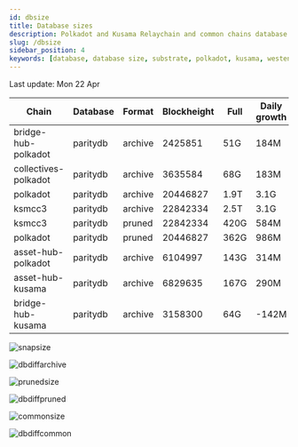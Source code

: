 ```yaml
---
id: dbsize
title: Database sizes
description: Polkadot and Kusama Relaychain and common chains database sizes
slug: /dbsize
sidebar_position: 4
keywords: [database, database size, substrate, polkadot, kusama, westend]
---
```



Last update: Mon 22 Apr

| Chain    | Database   | Format | Blockheight | Full         | Daily growth |
| ------------------------| ----------- | -------- | ------- | ---------- | ----- | 
| bridge-hub-polkadot | paritydb | archive | 2425851 | 51G | 184M |
| collectives-polkadot | paritydb | archive | 3635584 | 68G | 183M |
| polkadot | paritydb | archive | 20446827 | 1.9T | 3.1G |
| ksmcc3 | paritydb | archive | 22842334 | 2.5T | 3.1G |
| ksmcc3 | paritydb | pruned | 22842334 | 420G | 584M |
| polkadot | paritydb | pruned | 20446827 | 362G | 986M |
| asset-hub-polkadot | paritydb | archive | 6104997 | 143G | 314M |
| asset-hub-kusama | paritydb | archive | 6829635 | 167G | 290M |
| bridge-hub-kusama | paritydb | archive | 3158300 | 64G | -142M |

![snapsize](/img/archivesize.png)

![dbdiffarchive](/img/dbdiffrelay.png)

![prunedsize](/img/prunedsize.png)

![dbdiffpruned](/img/dbdiffpruned.png)

![commonsize](/img/commonsize.png)

![dbdiffcommon](/img/dbdiffcommon.png)
